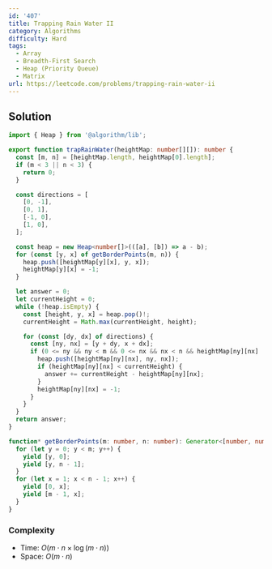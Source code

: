 ```yaml
---
id: '407'
title: Trapping Rain Water II
category: Algorithms
difficulty: Hard
tags:
  - Array
  - Breadth-First Search
  - Heap (Priority Queue)
  - Matrix
url: https://leetcode.com/problems/trapping-rain-water-ii
---
```


## Solution

```typescript showLineNumbers
import { Heap } from '@algorithm/lib';

export function trapRainWater(heightMap: number[][]): number {
  const [m, n] = [heightMap.length, heightMap[0].length];
  if (m < 3 || n < 3) {
    return 0;
  }

  const directions = [
    [0, -1],
    [0, 1],
    [-1, 0],
    [1, 0],
  ];

  const heap = new Heap<number[]>(([a], [b]) => a - b);
  for (const [y, x] of getBorderPoints(m, n)) {
    heap.push([heightMap[y][x], y, x]);
    heightMap[y][x] = -1;
  }

  let answer = 0;
  let currentHeight = 0;
  while (!heap.isEmpty) {
    const [height, y, x] = heap.pop()!;
    currentHeight = Math.max(currentHeight, height);

    for (const [dy, dx] of directions) {
      const [ny, nx] = [y + dy, x + dx];
      if (0 <= ny && ny < m && 0 <= nx && nx < n && heightMap[ny][nx] !== -1) {
        heap.push([heightMap[ny][nx], ny, nx]);
        if (heightMap[ny][nx] < currentHeight) {
          answer += currentHeight - heightMap[ny][nx];
        }
        heightMap[ny][nx] = -1;
      }
    }
  }
  return answer;
}

function* getBorderPoints(m: number, n: number): Generator<[number, number]> {
  for (let y = 0; y < m; y++) {
    yield [y, 0];
    yield [y, n - 1];
  }
  for (let x = 1; x < n - 1; x++) {
    yield [0, x];
    yield [m - 1, x];
  }
}
```

### Complexity

- Time: $O(m \cdot n \times \log(m \cdot n))$
- Space: $O(m \cdot n)$
